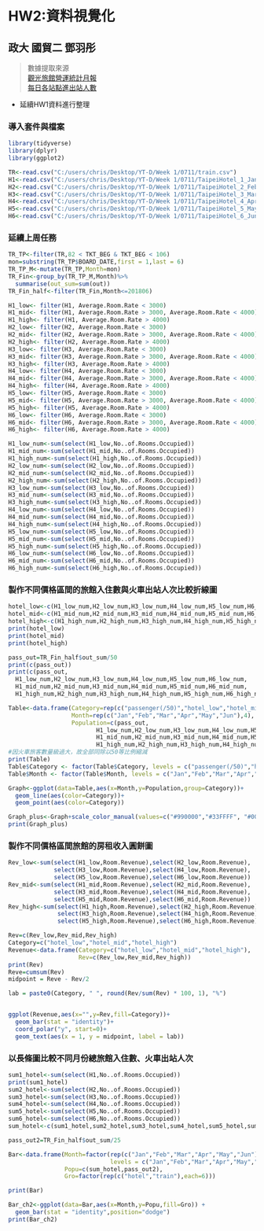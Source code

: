 # HW2:資料視覺化
## 政大 國貿二 鄧羽彤
    
> 數據提取來源  
>  <a href=https://admin.taiwan.net.tw/FileUploadCategoryListC003330.aspx?Pindex=2&CategoryID=0dcf358f-f875-452d-8d14-2b715d02ab1a&appname=FileUploadCategoryListC003330>觀光旅館營運統計月報</a>  
>  <a href=https://data.gov.tw/dataset/8792>每日各站點進出站人數</a>    

* 延續HW1資料進行整理  

### 導入套件與檔案
```r
library(tidyverse)
library(dplyr)
library(ggplot2)

TR<-read.csv("C:/users/chris/Desktop/YT-D/Week 1/0711/train.csv")
H1<-read.csv("C:/users/chris/Desktop/YT-D/Week 1/0711/TaipeiHotel_1_Jan.csv")
H2<-read.csv("C:/users/chris/Desktop/YT-D/Week 1/0711/TaipeiHotel_2_Feb.csv")
H3<-read.csv("C:/users/chris/Desktop/YT-D/Week 1/0711/TaipeiHotel_3_Mar.csv")
H4<-read.csv("C:/users/chris/Desktop/YT-D/Week 1/0711/TaipeiHotel_4_Apr.csv")
H5<-read.csv("C:/users/chris/Desktop/YT-D/Week 1/0711/TaipeiHotel_5_May.csv")
H6<-read.csv("C:/users/chris/Desktop/YT-D/Week 1/0711/TaipeiHotel_6_Jun.csv")
```
### 延續上周任務
```r
TR_TP<-filter(TR,82 < TKT_BEG & TKT_BEG < 106)
mon=substring(TR_TP$BOARD_DATE,first = 1,last = 6)
TR_TP_M<-mutate(TR_TP,Month=mon)
TR_Fin<-group_by(TR_TP_M,Month)%>%
  summarise(out_sum=sum(out))
TR_Fin_half<-filter(TR_Fin,Month<=201806)

H1_low<- filter(H1, Average.Room.Rate < 3000)
H1_mid<- filter(H1, Average.Room.Rate > 3000, Average.Room.Rate < 4000)
H1_high<- filter(H1, Average.Room.Rate > 4000)
H2_low<- filter(H2, Average.Room.Rate < 3000)
H2_mid<- filter(H2, Average.Room.Rate > 3000, Average.Room.Rate < 4000)
H2_high<- filter(H2, Average.Room.Rate > 4000)
H3_low<- filter(H3, Average.Room.Rate < 3000)
H3_mid<- filter(H3, Average.Room.Rate > 3000, Average.Room.Rate < 4000)
H3_high<- filter(H3, Average.Room.Rate > 4000)
H4_low<- filter(H4, Average.Room.Rate < 3000)
H4_mid<- filter(H4, Average.Room.Rate > 3000, Average.Room.Rate < 4000)
H4_high<- filter(H4, Average.Room.Rate > 4000)
H5_low<- filter(H5, Average.Room.Rate < 3000)
H5_mid<- filter(H5, Average.Room.Rate > 3000, Average.Room.Rate < 4000)
H5_high<- filter(H5, Average.Room.Rate > 4000)
H6_low<- filter(H6, Average.Room.Rate < 3000)
H6_mid<- filter(H6, Average.Room.Rate > 3000, Average.Room.Rate < 4000)
H6_high<- filter(H6, Average.Room.Rate > 4000)

H1_low_num<-sum(select(H1_low,No..of.Rooms.Occupied))
H1_mid_num<-sum(select(H1_mid,No..of.Rooms.Occupied))
H1_high_num<-sum(select(H1_high,No..of.Rooms.Occupied))
H2_low_num<-sum(select(H2_low,No..of.Rooms.Occupied))
H2_mid_num<-sum(select(H2_mid,No..of.Rooms.Occupied))
H2_high_num<-sum(select(H2_high,No..of.Rooms.Occupied))
H3_low_num<-sum(select(H3_low,No..of.Rooms.Occupied))
H3_mid_num<-sum(select(H3_mid,No..of.Rooms.Occupied))
H3_high_num<-sum(select(H3_high,No..of.Rooms.Occupied))
H4_low_num<-sum(select(H4_low,No..of.Rooms.Occupied))
H4_mid_num<-sum(select(H4_mid,No..of.Rooms.Occupied))
H4_high_num<-sum(select(H4_high,No..of.Rooms.Occupied))
H5_low_num<-sum(select(H5_low,No..of.Rooms.Occupied))
H5_mid_num<-sum(select(H5_mid,No..of.Rooms.Occupied))
H5_high_num<-sum(select(H5_high,No..of.Rooms.Occupied))
H6_low_num<-sum(select(H6_low,No..of.Rooms.Occupied))
H6_mid_num<-sum(select(H6_mid,No..of.Rooms.Occupied))
H6_high_num<-sum(select(H6_high,No..of.Rooms.Occupied))

```
### 製作不同價格區間的旅館入住數與火車出站人次比較折線圖  
```r
hotel_low<-c(H1_low_num,H2_low_num,H3_low_num,H4_low_num,H5_low_num,H6_low_num)
hotel_mid<-c(H1_mid_num,H2_mid_num,H3_mid_num,H4_mid_num,H5_mid_num,H6_mid_num)
hotel_high<-c(H1_high_num,H2_high_num,H3_high_num,H4_high_num,H5_high_num,H6_high_num)
print(hotel_low)
print(hotel_mid)
print(hotel_high)

pass_out=TR_Fin_half$out_sum/50
print(c(pass_out))
print(c(pass_out,
  H1_low_num,H2_low_num,H3_low_num,H4_low_num,H5_low_num,H6_low_num,
  H1_mid_num,H2_mid_num,H3_mid_num,H4_mid_num,H5_mid_num,H6_mid_num,
  H1_high_num,H2_high_num,H3_high_num,H4_high_num,H5_high_num,H6_high_num))

Table<-data.frame(Category=rep(c("passenger(/50)","hotel_low","hotel_mid","hotel_high"),each=6),
                  Month=rep(c("Jan","Feb","Mar","Apr","May","Jun"),4),
                  Population=c(pass_out,
                         H1_low_num,H2_low_num,H3_low_num,H4_low_num,H5_low_num,H6_low_num,
                         H1_mid_num,H2_mid_num,H3_mid_num,H4_mid_num,H5_mid_num,H6_mid_num,
                         H1_high_num,H2_high_num,H3_high_num,H4_high_num,H5_high_num,H6_high_num))
#因火車旅客數量級過大，故全部同除以50等比例縮減
print(Table)
Table$Category <- factor(Table$Category, levels = c("passenger(/50)","hotel_low","hotel_mid","hotel_high"), ordered = TRUE )
Table$Month <- factor(Table$Month, levels = c("Jan","Feb","Mar","Apr","May","Jun"), ordered = TRUE )

Graph<-ggplot(data=Table,aes(x=Month,y=Population,group=Category))+
  geom_line(aes(color=Category))+
  geom_point(aes(color=Category))

Graph_plus<-Graph+scale_color_manual(values=c("#990000","#33FFFF", "#0000FF","#000066"))
print(Graph_plus)
```

###  製作不同價格區間旅館的房租收入圓餅圖
```r
Rev_low<-sum(select(H1_low,Room.Revenue),select(H2_low,Room.Revenue),
             select(H3_low,Room.Revenue),select(H4_low,Room.Revenue),
             select(H5_low,Room.Revenue),select(H6_low,Room.Revenue))
Rev_mid<-sum(select(H1_mid,Room.Revenue),select(H2_mid,Room.Revenue),
             select(H3_mid,Room.Revenue),select(H4_mid,Room.Revenue),
             select(H5_mid,Room.Revenue),select(H6_mid,Room.Revenue))
Rev_high<-sum(select(H1_high,Room.Revenue),select(H2_high,Room.Revenue),
              select(H3_high,Room.Revenue),select(H4_high,Room.Revenue),
              select(H5_high,Room.Revenue),select(H6_high,Room.Revenue))

Rev=c(Rev_low,Rev_mid,Rev_high)
Category=c("hotel_low","hotel_mid","hotel_high")
Revenue<-data.frame(Category=c("hotel_low","hotel_mid","hotel_high"),
                    Rev=c(Rev_low,Rev_mid,Rev_high))
print(Rev)
Reve=cumsum(Rev)
midpoint = Reve - Rev/2

lab = paste0(Category, " ", round(Rev/sum(Rev) * 100, 1), "%")


ggplot(Revenue,aes(x="",y=Rev,fill=Category))+
  geom_bar(stat = "identity")+
  coord_polar("y", start=0)+
  geom_text(aes(x = 1, y = midpoint, label = lab))
```

### 以長條圖比較不同月份總旅館入住數、火車出站人次

```r

sum1_hotel<-sum(select(H1,No..of.Rooms.Occupied))
print(sum1_hotel)
sum2_hotel<-sum(select(H2,No..of.Rooms.Occupied))
sum3_hotel<-sum(select(H3,No..of.Rooms.Occupied))
sum4_hotel<-sum(select(H4,No..of.Rooms.Occupied))
sum5_hotel<-sum(select(H5,No..of.Rooms.Occupied))
sum6_hotel<-sum(select(H6,No..of.Rooms.Occupied))
sum_hotel<-c(sum1_hotel,sum2_hotel,sum3_hotel,sum4_hotel,sum5_hotel,sum6_hotel)

pass_out2=TR_Fin_half$out_sum/25

Bar<-data.frame(Month=factor(rep(c("Jan","Feb","Mar","Apr","May","Jun"),2),
                             levels = c("Jan","Feb","Mar","Apr","May","Jun")),
                Popu=c(sum_hotel,pass_out2),
                Gro=factor(rep(c("hotel","train"),each=6)))

print(Bar)

Bar_ch2<-ggplot(data=Bar,aes(x=Month,y=Popu,fill=Gro)) +
  geom_bar(stat = "identity",position="dodge")
print(Bar_ch2)

```